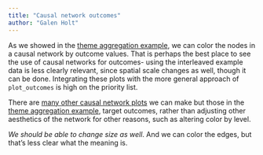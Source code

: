 ```yaml
---
title: "Causal network outcomes"
author: "Galen Holt"
---
```


As we showed in the [theme aggregation example](../aggregator/theme_agg.qmd), we can color the nodes in a causal network by outcome values. That is perhaps the best place to see the use of causal networks for outcomes- using the interleaved example data is less clearly relevant, since spatial scale changes as well, though it can be done. Integrating these plots with the more general approach of `plot_outcomes` is high on the priority list.

There are [many other causal network plots](../provided_data/causal_plots.qmd) we can make but those in the [theme aggregation example](../aggregator/theme_agg.qmd), target outcomes, rather than adjusting other aesthetics of the network for other reasons, such as altering color by level.

*We should be able to change size as well*. And we can color the edges, but that's less clear what the meaning is.
